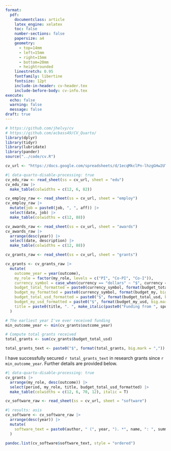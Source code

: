 ```yaml
---
format:
  pdf:
    documentclass: article
    latex_engine: xelatex
    toc: false
    number-sections: false
    papersize: a4
    geometry:
      - top=14mm
      - left=15mm
      - right=15mm
      - bottom=20mm
      - heightrounded
    linestretch: 0.95
    fontfamily: libertine
    fontsize: 12pt
    include-in-header: cv-header.tex
    include-before-body: cv-info.tex
execute:
  echo: false
  warning: false
  message: false
draft: true
---
```


```r
# https://github.com/jhelvy/cv
# https://github.com/acbass49/CV_Quarto/
library(dplyr)
library(tidyr)
library(lubridate)
library(pander)
source("../code/cv.R")

cv_url <- "https://docs.google.com/spreadsheets/d/1ecqMkclPn-lhzgGHw2UTueiKkjTxuoAvJjpFKs3Jtm4/edit?usp=sharing"
```


\begin{large}{\bf Education}
  \vspace{3pt}
  \hrule
\end{large}

```r
#| data-quarto-disable-processing: true
cv_edu_raw <- read_sheet(ss = cv_url, sheet = "edu")
cv_edu_raw |>
  make_table(colwidths = c(12, 6, 82))
```

\begin{large}{\bf Employment history}
  \vspace{1pt}
  \hrule
\end{large}

```r
cv_employ_raw <- read_sheet(ss = cv_url, sheet = "employ")
cv_employ_raw |>
  mutate(job = paste0(job, ", ", aff)) |> 
  select(date, job) |> 
  make_table(colwidths = c(12, 88))
```

\begin{large}{\bf Awards}
  \vspace{3pt}
  \hrule
\end{large}

```r
cv_awards_raw <- read_sheet(ss = cv_url, sheet = "awards")
cv_awards_raw |>
  arrange(desc(year)) |> 
  select(date, description) |> 
  make_table(colwidths = c(12, 88))
```

\begin{large}{\bf Grants}
  \vspace{3pt}
  \hrule
\end{large}

```r
cv_grants_raw <- read_sheet(ss = cv_url, sheet = "grants")
```

```r
cv_grants <- cv_grants_raw |>
  mutate(
    outcome_year = year(outcome),
    my_role = factor(my_role, levels = c("PI", "Co-PI", "Co-I")),
    currency_symbol = case_when(currency == "dollars" ~ "$", currency == "pounds" ~ "\u00A3"),
    budget_total_formatted = paste0(currency_symbol, format(budget_total, big.mark = ",")),
    budget_my_formatted = paste0(currency_symbol, format(budget_my, big.mark = ",")),
    budget_total_usd_formatted = paste0("$", format(budget_total_usd, big.mark = ",", trim = T)),
    budget_my_usd_formatted = paste0("$", format(budget_my_usd, big.mark = ",", trim = T)),
    title = paste0(title, ". ", make_italic(paste0("Funding from ", sponsor)), ".")
  )

# The earliest year I've ever received funding
min_outcome_year <- min(cv_grants$outcome_year)

# Compute total grants received
total_grants <- sum(cv_grants$budget_total_usd)

total_grants_text <- paste0("$", format(total_grants, big.mark = ","))
```

I have successfully secured `r total_grants_text` in research grants since `r min_outcome_year`. Further details are provided below.

```r
#| data-quarto-disable-processing: true
cv_grants |>
  arrange(my_role, desc(outcome)) |>
  select(period, my_role, title, budget_total_usd_formatted) |>
  make_table(colwidths = c(12, 6, 70, 12), italic = T)
```

\begin{large}{\bf Software}
  \vspace{3pt}
  \hrule
\end{large}

```r
cv_software_raw <- read_sheet(ss = cv_url, sheet = "software")
```

```r
#| results: asis
cv_software <- cv_software_raw |> 
  arrange(desc(year)) |> 
  mutate(
    software_text = paste0(author, " (", year, "). *", name, ": ", summary, "*. [", url_github, "](", url_github, ").")
  )

pandoc.list(cv_software$software_text, style = "ordered")
```


